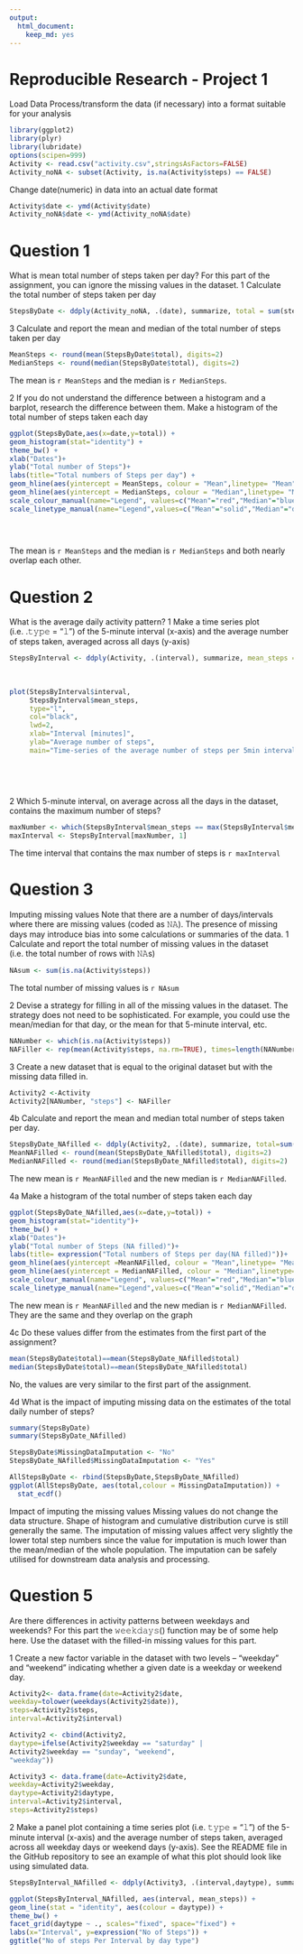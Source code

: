 ```yaml
---
output: 
  html_document: 
    keep_md: yes
---
```

Reproducible Research - Project 1
==================================

Load Data
Process/transform the data (if necessary) into a format suitable for your analysis

```r
library(ggplot2)
library(plyr)
library(lubridate)
options(scipen=999)
Activity <- read.csv("activity.csv",stringsAsFactors=FALSE)
Activity_noNA <- subset(Activity, is.na(Activity$steps) == FALSE)
```

Change date(numeric) in data into an actual date format
```r
Activity$date <- ymd(Activity$date)
Activity_noNA$date <- ymd(Activity_noNA$date)
```


Question 1
==========
What is mean total number of steps taken per day?
For this part of the assignment, you can ignore the missing values in the dataset.
1	Calculate the total number of steps taken per day
```r
StepsByDate <- ddply(Activity_noNA, .(date), summarize, total = sum(steps, na.rm=TRUE))
```

3	Calculate and report the mean and median of the total number of steps taken per day
```r

MeanSteps <- round(mean(StepsByDate$total), digits=2)
MedianSteps <- round(median(StepsByDate$total), digits=2)
```
The mean is `r MeanSteps` and the median is `r MedianSteps`.

2	If you do not understand the difference between a histogram and a barplot, research the difference between them. Make a histogram of the total number of steps 	taken each day

```r

ggplot(StepsByDate,aes(x=date,y=total)) +
geom_histogram(stat="identity") +
theme_bw() +
xlab("Dates")+ 
ylab("Total number of Steps")+ 
labs(title="Total numbers of Steps per day") +
geom_hline(aes(yintercept = MeanSteps, colour = "Mean",linetype= "Mean",show.legend=TRUE)) +
geom_hline(aes(yintercept = MedianSteps, colour = "Median",linetype= "Median",show.legend=TRUE)) +
scale_colour_manual(name="Legend", values=c("Mean"="red","Median"="blue"))+
scale_linetype_manual(name="Legend",values=c("Mean"="solid","Median"="dashed"))

   
    
```

The mean is `r MeanSteps` and the median is `r MedianSteps` and both nearly overlap each other. 


Question 2
===========
What is the average daily activity pattern?
1 Make a time series plot (i.e. .𝚝𝚢𝚙𝚎 = "𝚕") of the 5-minute interval (x-axis) and the average number of steps taken, averaged 	across all days (y-axis)
```r
StepsByInterval <- ddply(Activity, .(interval), summarize, mean_steps = mean(steps, na.rm=TRUE))
	
	
	
plot(StepsByInterval$interval, 
     StepsByInterval$mean_steps, 
     type="l", 
     col="black", 
     lwd=2, 
     xlab="Interval [minutes]", 
     ylab="Average number of steps", 
     main="Time-series of the average number of steps per 5min intervals\n(NA removed)")
	
	
  
 
```

2	Which 5-minute interval, on average across all the days in the dataset, contains the maximum number of steps?
```r
maxNumber <- which(StepsByInterval$mean_steps == max(StepsByInterval$mean_steps))
maxInterval <- StepsByInterval[maxNumber, 1]
```
The time interval that contains the max number of steps is `r maxInterval`



Question 3
===========
Imputing missing values
Note that there are a number of days/intervals where there are missing values (coded as 𝙽𝙰). The presence of missing days may introduce bias into some calculations or summaries of the data.
1	Calculate and report the total number of missing values in the dataset (i.e. the total number of rows with 𝙽𝙰s)
```r
NAsum <- sum(is.na(Activity$steps))
```
The total number of missing values is `r NAsum`


2	Devise a strategy for filling in all of the missing values in the dataset. The strategy does not need to be sophisticated. 	For example, you could use the mean/median for that day, or the mean for that 5-minute interval, etc.
```r
NANumber <- which(is.na(Activity$steps))
NAFiller <- rep(mean(Activity$steps, na.rm=TRUE), times=length(NANumber))
```

3	Create a new dataset that is equal to the original dataset but with the missing data filled in.
```r
Activity2 <-Activity
Activity2[NANumber, "steps"] <- NAFiller
```
	
4b Calculate and report the mean and median total number of steps taken per day. 
```r
StepsByDate_NAfilled <- ddply(Activity2, .(date), summarize, total=sum(steps,na.rm=TRUE))
MeanNAFilled <- round(mean(StepsByDate_NAfilled$total), digits=2)
MedianNAFilled <- round(median(StepsByDate_NAfilled$total), digits=2)
```
The new mean is `r MeanNAFilled` and the new median is `r MedianNAFilled`.

	
4a	Make a histogram of the total number of steps taken each day 
```r

ggplot(StepsByDate_NAfilled,aes(x=date,y=total)) +
geom_histogram(stat="identity")+
theme_bw() +
xlab("Dates")+ 
ylab("Total number of Steps (NA filled)")+ 
labs(title= expression("Total numbers of Steps per day(NA filled)"))+
geom_hline(aes(yintercept =MeanNAFilled, colour = "Mean",linetype= "Mean"))+
geom_hline(aes(yintercept = MedianNAFilled, colour = "Median",linetype= "Median"))+
scale_colour_manual(name="Legend", values=c("Mean"="red","Median"="blue"))+
scale_linetype_manual(name="Legend",values=c("Mean"="solid","Median"="dashed"))

```
The new mean is `r MeanNAFilled` and the new median is `r MedianNAFilled`. They are the same and they overlap on the graph


4c Do these values differ from the estimates from the first part of the assignment? 
```r
mean(StepsByDate$total)==mean(StepsByDate_NAfilled$total)
median(StepsByDate$total)==mean(StepsByDate_NAfilled$total)
```
No, the values are very similar to the first part of the assignment.

4d What is the impact of imputing missing data on the estimates of the total daily number of steps?	
```r
summary(StepsByDate)
summary(StepsByDate_NAfilled)

StepsByDate$MissingDataImputation <- "No"
StepsByDate_NAfilled$MissingDataImputation <- "Yes"

AllStepsByDate <- rbind(StepsByDate,StepsByDate_NAfilled)
ggplot(AllStepsByDate, aes(total,colour = MissingDataImputation)) + 
  stat_ecdf()
```

Impact of imputing the missing values
Missing values do not change the data structure. Shape of histogram and cumulative distribution curve is still generally the same. The imputation of missing values affect very slightly the lower total step numbers since the value for imputation is much lower than the mean/median of the whole population. The imputation can be safely utilised for downstream data analysis and processing.




Question 5
===========

Are there differences in activity patterns between weekdays and weekends?
For this part the 𝚠𝚎𝚎𝚔𝚍𝚊𝚢𝚜() function may be of some help here. Use the dataset with the filled-in missing values for this part.

1 Create a new factor variable in the dataset with two levels – “weekday” and “weekend” indicating whether a given date is a weekday or weekend day.

```r
Activity2<- data.frame(date=Activity2$date, 
weekday=tolower(weekdays(Activity2$date)), 
steps=Activity2$steps, 
interval=Activity2$interval)

Activity2 <- cbind(Activity2, 
daytype=ifelse(Activity2$weekday == "saturday" | 
Activity2$weekday == "sunday", "weekend", 
"weekday"))

Activity3 <- data.frame(date=Activity2$date, 
weekday=Activity2$weekday, 
daytype=Activity2$daytype, 
interval=Activity2$interval,
steps=Activity2$steps)

```


2 Make a panel plot containing a time series plot (i.e. 𝚝𝚢𝚙𝚎 = "𝚕") of the 5-minute interval (x-axis) and the average number of steps taken, averaged across all weekday days or weekend days (y-axis). See the README file in the GitHub repository to see an example of what this plot should look like using simulated data.


```r

StepsByInterval_NAfilled <- ddply(Activity3, .(interval,daytype), summarize, mean_steps = mean(steps, na.rm=TRUE))

ggplot(StepsByInterval_NAfilled, aes(interval, mean_steps)) +
geom_line(stat = "identity", aes(colour = daytype)) +
theme_bw() +
facet_grid(daytype ~ ., scales="fixed", space="fixed") +
labs(x="Interval", y=expression("No of Steps")) +
ggtitle("No of steps Per Interval by day type")
```
